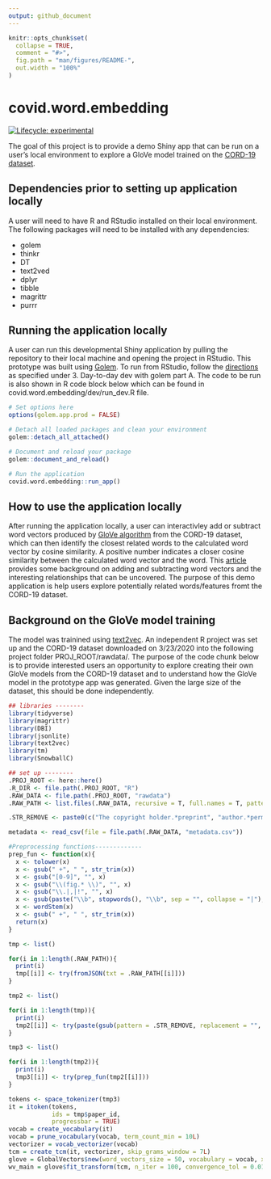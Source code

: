 ```yaml
---
output: github_document
---
```


<!-- README.md is generated from README.Rmd. Please edit that file -->

```r
knitr::opts_chunk$set(
  collapse = TRUE,
  comment = "#>",
  fig.path = "man/figures/README-",
  out.width = "100%"
)
```

# covid.word.embedding

<!-- badges: start -->
[![Lifecycle: experimental](https://img.shields.io/badge/lifecycle-experimental-orange.svg)](https://www.tidyverse.org/lifecycle/#experimental)
<!-- badges: end -->

The goal of this project is to provide a demo Shiny app that can be run on a user's local environment to explore a GloVe model trained on the [CORD-19 dataset](https://www.kaggle.com/allen-institute-for-ai/CORD-19-research-challenge).

## Dependencies prior to setting up application locally

A user will need to have R and RStudio installed on their local environment.  The following packages will need to be installed with any dependencies:

* golem
* thinkr
* DT
* text2ved
* dplyr
* tibble
* magrittr
* purrr


## Running the application locally

A user can run this developmental Shiny application by pulling the repository to their local machine and opening the project in RStudio.  This prototype was built using [Golem](https://thinkr-open.github.io/golem/).  To run from RStudio, follow the [directions](https://thinkr-open.github.io/golem/articles/z_golem_cheatsheet.html) as specified under 3. Day-to-day dev with golem part A.  The code to be run is also shown in R code block below which can be found in covid.word.embedding/dev/run_dev.R file.

```r
# Set options here
options(golem.app.prod = FALSE)

# Detach all loaded packages and clean your environment
golem::detach_all_attached()

# Document and reload your package
golem::document_and_reload()

# Run the application
covid.word.embedding::run_app()
```

## How to use the application locally

After running the application locally, a user can interactivley add or subtract word vectors produced by [GloVe algorithm](https://nlp.stanford.edu/projects/glove/) from the CORD-19 dataset, which can then identify the closest related words to the calculated word vector by cosine similarity.  A positive number indicates a closer cosine similarity between the calculated word vector and the word.  This [article](https://medium.com/swlh/playing-with-word-vectors-308ab2faa519) provides some background on adding and subtracting word vectors and the interesting relationships that can be uncovered.  The purpose of this demo application is help users explore potentially related words/features fromt the CORD-19 dataset.

## Background on the GloVe model training

The model was trainined using [text2vec](http://text2vec.org/).  An independent R project was set up and the CORD-19 dataset downloaded on 3/23/2020 into the following project folder PROJ_ROOT/rawdata/.  The purpose of the code chunk below is to provide interested users an opportunity to explore creating their own GloVe models from the CORD-19 dataset and to understand how the GloVe model in the prototype app was generated.  Given the large size of the dataset, this should be done independently.

```r
## libraries --------
library(tidyverse)
library(magrittr)
library(DBI)
library(jsonlite)
library(text2vec)
library(tm)
library(SnowballC)

## set up --------
.PROJ_ROOT <- here::here()
.R_DIR <- file.path(.PROJ_ROOT, "R")
.RAW_DATA <- file.path(.PROJ_ROOT, "rawdata")
.RAW_PATH <- list.files(.RAW_DATA, recursive = T, full.names = T, pattern = ".json")

.STR_REMOVE <- paste0(c("The copyright holder.*preprint", "author.*permission", "The copyright holder.*funder", "CC-BY.*perpetuity","CC-BY.*funder", "All rights.*permission", "\\[[1-9]*\\]", "\\[[1-9]*"), collapse = "|")

metadata <- read_csv(file = file.path(.RAW_DATA, "metadata.csv"))

#Preprocessing functions-------------
prep_fun <- function(x){
  x <- tolower(x)
  x <- gsub(" +", " ", str_trim(x))
  x <- gsub("[0-9]", "", x)
  x <- gsub("\\(fig.* \\)", "", x)
  x <- gsub("\\.|,|!", "", x)
  x <- gsub(paste("\\b", stopwords(), "\\b", sep = "", collapse = "|"), "", x)
  x <- wordStem(x)
  x <- gsub(" +", " ", str_trim(x))
  return(x)
}

tmp <- list()

for(i in 1:length(.RAW_PATH)){
  print(i)
  tmp[[i]] <- try(fromJSON(txt = .RAW_PATH[[i]]))
}

tmp2 <- list()

for(i in 1:length(tmp)){
  print(i)
  tmp2[[i]] <- try(paste(gsub(pattern = .STR_REMOVE, replacement = "", tmp[[i]]$body_text$text), collapse = " "))
}

tmp3 <- list()

for(i in 1:length(tmp2)){
  print(i)
  tmp3[[i]] <- try(prep_fun(tmp2[[i]]))
}

tokens <- space_tokenizer(tmp3)
it = itoken(tokens, 
            ids = tmp$paper_id, 
            progressbar = TRUE)
vocab = create_vocabulary(it)
vocab = prune_vocabulary(vocab, term_count_min = 10L)
vectorizer = vocab_vectorizer(vocab)
tcm = create_tcm(it, vectorizer, skip_grams_window = 7L)
glove = GlobalVectors$new(word_vectors_size = 50, vocabulary = vocab, x_max = 50)
wv_main = glove$fit_transform(tcm, n_iter = 100, convergence_tol = 0.01, n_threads = 4)
```